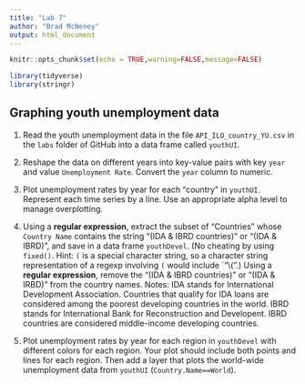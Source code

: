 ```yaml
---
title: "Lab 7"
author: "Brad McNeney"
output: html_document
---
```


```r
knitr::opts_chunk$set(echo = TRUE,warning=FALSE,message=FALSE)
```

```r
library(tidyverse)
library(stringr)
```

## Graphing youth unemployment data

1. Read the youth unemployment data in the file
`API_ILO_country_YU.csv` in the `labs` folder of GitHub
into a data frame called `youthUI`. 

2. Reshape the data on different years into key-value pairs 
with key `year` and value `Unemployment Rate`. Convert the 
`year` column to numeric.

3. Plot unemployment rates by year 
for each "country" in `youthUI`. Represent each time series
by a line. Use an appropriate alpha level to manage overplotting.

4. Using a **regular expression**, extract the subset 
of "Countries" whose `Country Name` contains the string
"(IDA & IBRD countries)" or "(IDA & IBRD)", and save in a data frame
`youthDevel`. (No cheating by using `fixed()`. 
Hint: `(` is a special character string,
so a character string representation of a regexp 
involving `(` would include `"\\(".) 
Using a **regular expression**,
remove the "(IDA & IBRD countries)" or "(IDA & IRBD)" 
from the country names.
Notes: IDA stands for International Development Association.
Countries that qualify for IDA loans are considered among
the poorest developing countries in the world. 
IBRD stands for International Bank
for Reconstruction and Developent. IBRD countries are considered
middle-income developing countries.

5. Plot unemployment rates by year 
for each region in `youthDevel` with different colors for each region. 
Your plot should include both points and lines for each region.
Then add a layer that plots the world-wide unemployment data 
from `youthUI` (`Country.Name==World`).
    
